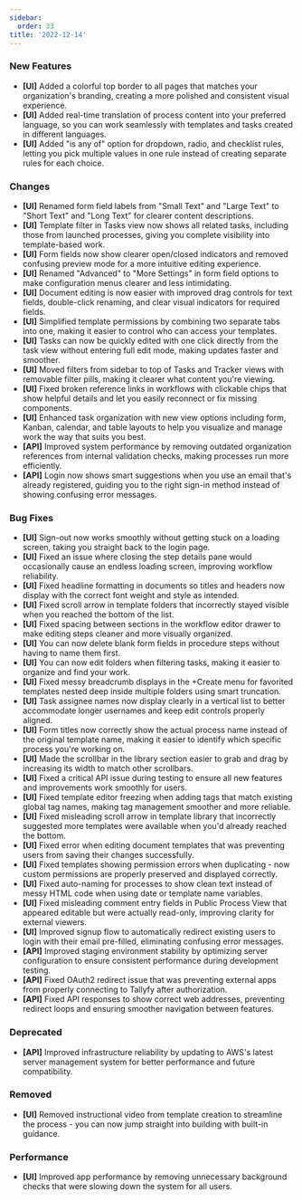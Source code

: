 ```yaml
---
sidebar:
  order: 33
title: '2022-12-14'
---
```


### New Features

- **[UI]** Added a colorful top border to all pages that matches your organization's branding, creating a more polished and consistent visual experience.
- **[UI]** Added real-time translation of process content into your preferred language, so you can work seamlessly with templates and tasks created in different languages.
- **[UI]** Added "is any of" option for dropdown, radio, and checklist rules, letting you pick multiple values in one rule instead of creating separate rules for each choice.

### Changes

- **[UI]** Renamed form field labels from "Small Text" and "Large Text" to "Short Text" and "Long Text" for clearer content descriptions.
- **[UI]** Template filter in Tasks view now shows all related tasks, including those from launched processes, giving you complete visibility into template-based work.
- **[UI]** Form fields now show clearer open/closed indicators and removed confusing preview mode for a more intuitive editing experience.
- **[UI]** Renamed "Advanced" to "More Settings" in form field options to make configuration menus clearer and less intimidating.
- **[UI]** Document editing is now easier with improved drag controls for text fields, double-click renaming, and clear visual indicators for required fields.
- **[UI]** Simplified template permissions by combining two separate tabs into one, making it easier to control who can access your templates.
- **[UI]** Tasks can now be quickly edited with one click directly from the task view without entering full edit mode, making updates faster and smoother.
- **[UI]** Moved filters from sidebar to top of Tasks and Tracker views with removable filter pills, making it clearer what content you're viewing.
- **[UI]** Fixed broken reference links in workflows with clickable chips that show helpful details and let you easily reconnect or fix missing components.
- **[UI]** Enhanced task organization with new view options including form, Kanban, calendar, and table layouts to help you visualize and manage work the way that suits you best.
- **[API]** Improved system performance by removing outdated organization references from internal validation checks, making processes run more efficiently.
- **[API]** Login now shows smart suggestions when you use an email that's already registered, guiding you to the right sign-in method instead of showing confusing error messages.

### Bug Fixes

- **[UI]** Sign-out now works smoothly without getting stuck on a loading screen, taking you straight back to the login page.
- **[UI]** Fixed an issue where closing the step details pane would occasionally cause an endless loading screen, improving workflow reliability.
- **[UI]** Fixed headline formatting in documents so titles and headers now display with the correct font weight and style as intended.
- **[UI]** Fixed scroll arrow in template folders that incorrectly stayed visible when you reached the bottom of the list.
- **[UI]** Fixed spacing between sections in the workflow editor drawer to make editing steps cleaner and more visually organized.
- **[UI]** You can now delete blank form fields in procedure steps without having to name them first.
- **[UI]** You can now edit folders when filtering tasks, making it easier to organize and find your work.
- **[UI]** Fixed messy breadcrumb displays in the +Create menu for favorited templates nested deep inside multiple folders using smart truncation.
- **[UI]** Task assignee names now display clearly in a vertical list to better accommodate longer usernames and keep edit controls properly aligned.
- **[UI]** Form titles now correctly show the actual process name instead of the original template name, making it easier to identify which specific process you're working on.
- **[UI]** Made the scrollbar in the library section easier to grab and drag by increasing its width to match other scrollbars.
- **[UI]** Fixed a critical API issue during testing to ensure all new features and improvements work smoothly for users.
- **[UI]** Fixed template editor freezing when adding tags that match existing global tag names, making tag management smoother and more reliable.
- **[UI]** Fixed misleading scroll arrow in template library that incorrectly suggested more templates were available when you'd already reached the bottom.
- **[UI]** Fixed error when editing document templates that was preventing users from saving their changes successfully.
- **[UI]** Fixed templates showing permission errors when duplicating - now custom permissions are properly preserved and displayed correctly.
- **[UI]** Fixed auto-naming for processes to show clean text instead of messy HTML code when using date or template name variables.
- **[UI]** Fixed misleading comment entry fields in Public Process View that appeared editable but were actually read-only, improving clarity for external viewers.
- **[UI]** Improved signup flow to automatically redirect existing users to login with their email pre-filled, eliminating confusing error messages.
- **[API]** Improved staging environment stability by optimizing server configuration to ensure consistent performance during development testing.
- **[API]** Fixed OAuth2 redirect issue that was preventing external apps from properly connecting to Tallyfy after authorization.
- **[API]** Fixed API responses to show correct web addresses, preventing redirect loops and ensuring smoother navigation between features.

### Deprecated

- **[API]** Improved infrastructure reliability by updating to AWS's latest server management system for better performance and future compatibility.

### Removed

- **[UI]** Removed instructional video from template creation to streamline the process - you can now jump straight into building with built-in guidance.

### Performance

- **[UI]** Improved app performance by removing unnecessary background checks that were slowing down the system for all users.